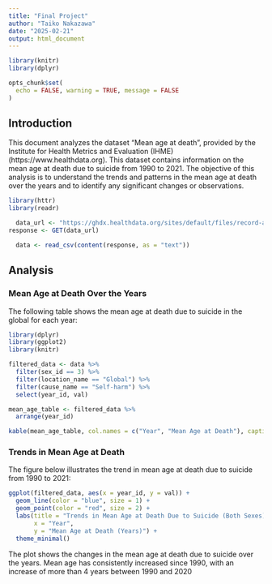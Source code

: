 ---
title: "Final Project"
author: "Taiko Nakazawa"
date: "2025-02-21"
output: html_document
---

```{r, setup, echo = FALSE}
library(knitr)
library(dplyr)

opts_chunk$set(
  echo = FALSE, warning = TRUE, message = FALSE
)

```

## Introduction

This document analyzes the dataset "Mean age at death", provided by the Institute for Health Metrics and Evaluation (IHME) (https://www.healthdata.org). This dataset contains information on the mean age at death due to suicide from 1990 to 2021. The objective of this analysis is to understand the trends and patterns in the mean age at death over the years and to identify any significant changes or observations.

```{r, load-data}
library(httr)
library(readr)

  data_url <- "https://ghdx.healthdata.org/sites/default/files/record-attached-files/IHME_GBD_2021_SUICIDE_1990_2021_DEATHS_MEAN_AGE_Y2025M02D12_0.CSV"
response <- GET(data_url)

  data <- read_csv(content(response, as = "text"))
```

## Analysis

### Mean Age at Death Over the Years

The following table shows the mean age at death due to suicide in the global for each year:

```{r, make-table}
library(dplyr)
library(ggplot2)
library(knitr)

filtered_data <- data %>%
  filter(sex_id == 3) %>%
  filter(location_name == "Global") %>%
  filter(cause_name == "Self-harm") %>%
  select(year_id, val)

mean_age_table <- filtered_data %>%
  arrange(year_id)

kable(mean_age_table, col.names = c("Year", "Mean Age at Death"), caption = "Mean Age at Death Due to Suicide Over the Years")
```

### Trends in Mean Age at Death

The figure below illustrates the trend in mean age at death due to suicide from 1990 to 2021:

```{r, plot-trend}
ggplot(filtered_data, aes(x = year_id, y = val)) +
  geom_line(color = "blue", size = 1) +
  geom_point(color = "red", size = 2) +
  labs(title = "Trends in Mean Age at Death Due to Suicide (Both Sexes)",
       x = "Year",
       y = "Mean Age at Death (Years)") +
  theme_minimal()
```

The plot shows the changes in the mean age at death due to suicide over the years. Mean age has consistently increased since 1990, with an increase of more than 4 years between 1990 and 2020

